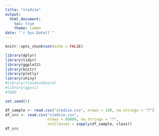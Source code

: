 ```yaml
---
title: "sledzie"
output: 
  html_document:
    toc: true
    theme: lumen
date: "`r Sys.Date()`"
---
```


```r
knitr::opts_chunk$set(echo = FALSE)
```

```r
library(dplyr)
library(tidyr)
library(ggplot2)
library(knitr)
library(plotly)
library(shiny)
#library(flexdashboard)
#library(ggsci)
#TODO
```

```r
set.seed(5)
```

```r
df_sample <- read.csv("sledzie.csv", nrows = 100, na.strings = "?")
df_src <- read.csv("sledzie.csv",
                   nrows = 60000, na.strings = "?",
                   colClasses = sapply(df_sample, class))
df_src
```







